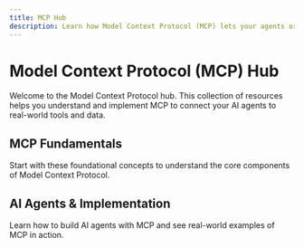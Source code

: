 ```yaml
---
title: MCP Hub
description: Learn how Model Context Protocol (MCP) lets your agents or clients connect to real-world tools and data through a universal protocol.
---
```



# Model Context Protocol (MCP) Hub

Welcome to the Model Context Protocol hub. This collection of resources helps you understand and implement MCP to connect your AI agents to real-world tools and data.

## MCP Fundamentals

Start with these foundational concepts to understand the core components of Model Context Protocol.

<CardGrid
  cards={mcpConceptsCards}
/>

## AI Agents & Implementation

Learn how to build AI agents with MCP and see real-world examples of MCP in action.

<CardGrid
  cards={aiAgentsCards}
/>
